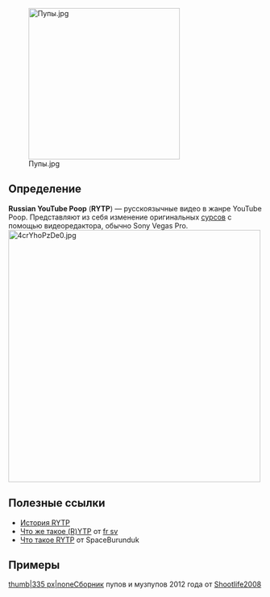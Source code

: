 [[File:Пупы.jpg|none|thumb|300x300px]]
==Определение==
'''Russian YouTube Poop''' ('''RYTP''') — русскоязычные видео в жанре YouTube Poop. Представляют из себя изменение оригинальных [http://ru.ruspoop.wikia.com/wiki/%D0%A2%D0%B5%D1%80%D0%BC%D0%B8%D0%BD%D1%8B сурсов] с помощью видеоредактора, обычно Sony Vegas Pro.
[[File:4crYhoPzDe0.jpg|none|thumb|500x500px]]
==Полезные ссылки==
*[[История RYTP]]
*[https://www.youtube.com/watch?v=P2250CFWUto Что же такое (R)YTP] от [[fr sv]]
*[https://youtu.be/OVX8VPU2t-8 Что такое RYTP] от SpaceBurunduk
==Примеры==
[[Файл:Сборник ПУПов|thumb|335 px|none]]Сборник пупов и музпупов 2012 года от [http://ru.ruspoop.wikia.com/wiki/Shootlife2008 Shootlife2008]